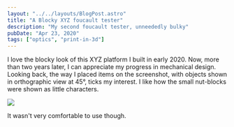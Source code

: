 ```yaml
---
layout: "../../layouts/BlogPost.astro"
title: "A Blocky XYZ foucault tester"
description: "My second foucault tester, unneededly bulky"
pubDate: "Apr 23, 2020"
tags: ["optics", "print-in-3d"]
---
```


I love the blocky look of this XYZ platform I built in early 2020. Now, more than two years later, I can appreciate my progress in mechanical design. Looking back, the way I placed items on the screenshot, with objects shown in orthographic view at 45°, ticks my interest. I like how the small nut-blocks were shown as little characters.

![](/pics/foucault_blocky/screenshot.png)

It wasn't very comfortable to use though.
